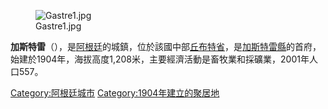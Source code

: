 [[Image:Gastre1.jpg|right]]

{{Coord|42|16|S|69|13|W|display=title}}

'''加斯特雷'''（{{lang-es|Gastre}}），是[[阿根廷|阿根廷]]的城鎮，位於該國中部[[丘布特省|丘布特省]]，是[[加斯特雷縣|加斯特雷縣]]的首府，始建於1904年，海拔高度1,208米，主要經濟活動是畜牧業和採礦業，2001年人口557。

{{Argentina-geo-stub}}
[[Category:阿根廷城市|Category:阿根廷城市]]
[[Category:1904年建立的聚居地|Category:1904年建立的聚居地]]